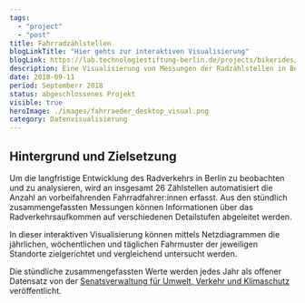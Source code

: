 ```yaml
---
tags:
  - "project"
  - "post"
title: Fahrradzählstellen
blogLinkTitle: "Hier gehts zur interaktiven Visualisierung"
blogLink: https://lab.technologiestiftung-berlin.de/projects/bikerides/de/
description: Eine Visualisierung von Messungen der Radzählstellen in Berlin
date: 2018-09-11
period: Septemberr 2018
status: abgeschlossenes Projekt
visible: true
heroImage: ./images/fahrraeder_desktop_visual.png
category: Datenvisualisierung
---
```


## Hintergrund und Zielsetzung

Um die langfristige Entwicklung des Radverkehrs in Berlin zu beobachten und zu analysieren, wird an insgesamt 26 Zählstellen automatisiert die Anzahl an vorbeifahrenden Fahrradfahrer:innen erfasst. Aus den stündlich zusammengefassten Messungen können Informationen über das Radverkehrsaufkommen auf verschiedenen Detailstufen abgeleitet werden.

In dieser interaktiven Visualisierung können mittels Netzdiagrammen die jährlichen, wöchentlichen und täglichen Fahrmuster der jeweiligen Standorte zielgerichtet und vergleichend untersucht werden.

Die stündliche zusammengefassten Werte werden jedes Jahr als offener Datensatz von der [Senatsverwaltung für Umwelt, Verkehr und Klimaschutz](https://www.berlin.de/senuvk/verkehr/lenkung/vlb/de/radzaehlungen.shtml) veröffentlicht.


<ContentSection class="sm:px-6">

  <ImageSection class="sm:container sm:mx-auto"
    src={image}
    caption="Interface des interaktiven Tools."
    withShadow
  />
</ContentSection>
